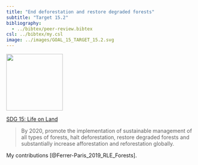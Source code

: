```yaml
---
title: "End deforestation and restore degraded forests"
subtitle: "Target 15.2"
bibliography: 
  - ../bibtex/peer-review.bibtex
csl: ../bibtex/my.csl
image: ../images/GOAL_15_TARGET_15.2.svg
---
```


:::{.aside}
![](../images/GOAL_15_TARGET_15.2.svg){width=150}
:::

[SDG 15: Life on Land](https://www.globalgoals.org/goals/15-life-on-land/)

> By 2020, promote the implementation of sustainable management of all types of forests, halt deforestation, restore degraded forests and substantially increase afforestation and reforestation globally.

My contributions [@Ferrer-Paris_2019_RLE_Forests].
